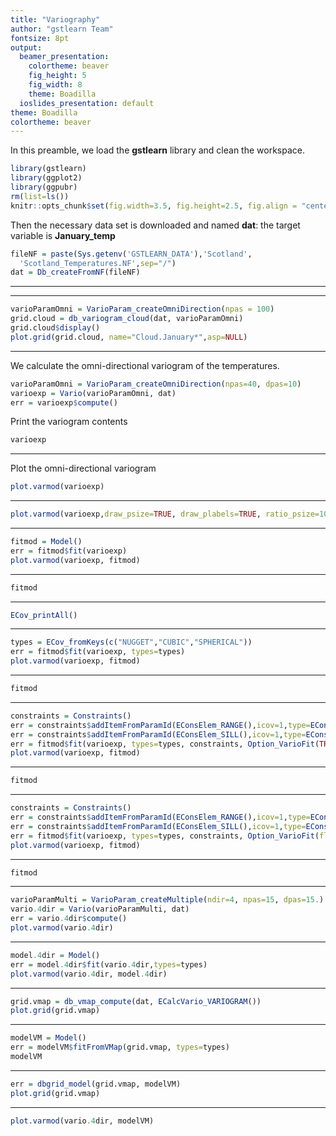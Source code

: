 ```yaml
---
title: "Variography"
author: "gstlearn Team"
fontsize: 8pt
output:
  beamer_presentation:
    colortheme: beaver
    fig_height: 5
    fig_width: 8
    theme: Boadilla
  ioslides_presentation: default
theme: Boadilla
colortheme: beaver
---
```


\frametitle{Preamble}

In this preamble, we load the **gstlearn** library and clean the workspace. 

```r
library(gstlearn)
library(ggplot2)
library(ggpubr)
rm(list=ls())
knitr::opts_chunk$set(fig.width=3.5, fig.height=2.5, fig.align = "center") 
```


Then the necessary data set is downloaded and named **dat**: the target variable is **January_temp**

```r
fileNF = paste(Sys.getenv('GSTLEARN_DATA'),'Scotland',
  'Scotland_Temperatures.NF',sep="/")
dat = Db_createFromNF(fileNF)
```

---

\frametitle{Experimental Variograms}

\begin{itemize}

\item Data is a \alert{regionalized} variable

$$z_i = z(x_i)$$

\item The experimental variogram is a (dicrete) function:

$$\gamma(h)=\frac{1}{2N(h)}\sum_{i=1}^{N(h)}[z(x_i+h)-z(x_i)]^2$$

where $N(h)$ is the number of pairs of points distant by $h$

\end{itemize}

---

\frametitle {Variogram Cloud}


```r
varioParamOmni = VarioParam_createOmniDirection(npas = 100)
grid.cloud = db_variogram_cloud(dat, varioParamOmni)
grid.cloud$display()
plot.grid(grid.cloud, name="Cloud.January*",asp=NULL)
```

---

\frametitle {Experimental Variogram}

We calculate the omni-directional variogram of the temperatures.

```r
varioParamOmni = VarioParam_createOmniDirection(npas=40, dpas=10)
varioexp = Vario(varioParamOmni, dat)
err = varioexp$compute()
```


Print the variogram contents
```r
varioexp
```

---

\frametitle {Experimental Variogram}

Plot the omni-directional variogram

```r
plot.varmod(varioexp)
```

---

\frametitle {Experimental Variogram}

```r
plot.varmod(varioexp,draw_psize=TRUE, draw_plabels=TRUE, ratio_psize=100)
```

---

\frametitle {Automatic Model Fitting}

```r
fitmod = Model()
err = fitmod$fit(varioexp)
plot.varmod(varioexp, fitmod)
```

---

\frametitle {Automatic Model Fitting}

```r
fitmod
```

---

\frametitle {List of Basic structures}

```r
ECov_printAll()
```

---

\frametitle {Automatic Fitting (with given basic structures)}

```r
types = ECov_fromKeys(c("NUGGET","CUBIC","SPHERICAL"))
err = fitmod$fit(varioexp, types=types)
plot.varmod(varioexp, fitmod)
```

---

\frametitle {Automatic Fitting (with given basic structures)}

```r
fitmod
```

---

\frametitle{Model Fitting with Inequality constraints}

```r
constraints = Constraints()
err = constraints$addItemFromParamId(EConsElem_RANGE(),icov=1,type=EConsType_UPPER(),value=20.)
err = constraints$addItemFromParamId(EConsElem_SILL(),icov=1,type=EConsType_LOWER(),value=0.03)
err = fitmod$fit(varioexp, types=types, constraints, Option_VarioFit(TRUE))
plot.varmod(varioexp, fitmod)
```

---

\frametitle{Model Fitting with Inequality constraints}

```r
fitmod
```

---

\frametitle{Model Fitting with Equality constraints}

```r
constraints = Constraints()
err = constraints$addItemFromParamId(EConsElem_RANGE(),icov=1,type=EConsType_EQUAL(),value=1000.)
err = constraints$addItemFromParamId(EConsElem_SILL(),icov=1,type=EConsType_EQUAL(),value=0.4)
err = fitmod$fit(varioexp, types=types, constraints, Option_VarioFit(flag_noreduce=TRUE))
plot.varmod(varioexp, fitmod)
```

---

\frametitle{Model Fitting with Equality constraints}

```r
fitmod
```

---

\frametitle{Directional Variograms}

```r
varioParamMulti = VarioParam_createMultiple(ndir=4, npas=15, dpas=15.)
vario.4dir = Vario(varioParamMulti, dat)
err = vario.4dir$compute()
plot.varmod(vario.4dir)
```

---

\frametitle{Directional Variograms}

```r
model.4dir = Model()
err = model.4dir$fit(vario.4dir,types=types)
plot.varmod(vario.4dir, model.4dir)
```

---

\frametitle{Calculating Variogram Map}

```r
grid.vmap = db_vmap_compute(dat, ECalcVario_VARIOGRAM())
plot.grid(grid.vmap)
```

---

\frametitle{Automatic Model Fitting from Variogram Map}

```r
modelVM = Model()
err = modelVM$fitFromVMap(grid.vmap, types=types)
modelVM
```

---

\frametitle{Automatic Model Fitting from Variogram Map}

```r
err = dbgrid_model(grid.vmap, modelVM)
plot.grid(grid.vmap)
```

---

\frametitle{Compare Directional Variograms and Variogram Map}


```r
plot.varmod(vario.4dir, modelVM)
```

